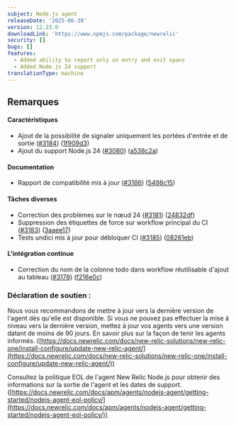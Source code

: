 ```yaml
---
subject: Node.js agent
releaseDate: '2025-06-30'
version: 12.23.0
downloadLink: 'https://www.npmjs.com/package/newrelic'
security: []
bugs: []
features:
  - Added ability to report only on entry and exit spans
  - Added Node.js 24 support
translationType: machine
---
```


## Remarques

#### Caractéristiques

* Ajout de la possibilité de signaler uniquement les portées d&apos;entrée et de sortie ([#3184](https://github.com/newrelic/node-newrelic/pull/3184)) ([1f909d3](https://github.com/newrelic/node-newrelic/commit/1f909d389f790733c8787a9db8b0ee71c26bb5ed))
* Ajout du support Node.js 24 ([#3080](https://github.com/newrelic/node-newrelic/pull/3080)) ([a538c2a](https://github.com/newrelic/node-newrelic/commit/a538c2a5e23b96be40fa3c014e60b912f695423e))

#### Documentation

* Rapport de compatibilité mis à jour ([#3186](https://github.com/newrelic/node-newrelic/pull/3186)) ([5498c15](https://github.com/newrelic/node-newrelic/commit/5498c15bb6cf3329fe50595da46ab4f2b1385170))

#### Tâches diverses

* Correction des problèmes sur le nœud 24 ([#3181](https://github.com/newrelic/node-newrelic/pull/3181)) ([24832df](https://github.com/newrelic/node-newrelic/commit/24832df2984df960a4e44375525a8127a00a637c))
* Suppression des étiquettes de force sur workflow principal du CI ([#3183](https://github.com/newrelic/node-newrelic/pull/3183)) ([3aaee17](https://github.com/newrelic/node-newrelic/commit/3aaee17586f817ae1a2ab0573570a740bd6397ef))
* Tests undici mis à jour pour débloquer CI ([#3185](https://github.com/newrelic/node-newrelic/pull/3185)) ([08261eb](https://github.com/newrelic/node-newrelic/commit/08261ebcdbafdb625a451f4ccec9b0cba7641cc2))

#### L&apos;intégration continue

* Correction du nom de la colonne todo dans workflow réutilisable d&apos;ajout au tableau ([#3178](https://github.com/newrelic/node-newrelic/pull/3178)) ([f216e0c](https://github.com/newrelic/node-newrelic/commit/f216e0c48adf0291bfa38b3edbb04c9dcc96f92c))

### Déclaration de soutien :

Nous vous recommandons de mettre à jour vers la dernière version de l&apos;agent dès qu&apos;elle est disponible. Si vous ne pouvez pas effectuer la mise à niveau vers la dernière version, mettez à jour vos agents vers une version datant de moins de 90 jours. En savoir plus sur la façon de tenir les agents informés. ([https://docs.newrelic.com/docs/new-relic-solutions/new-relic-one/install-configure/update-new-relic-agent/](https://docs.newrelic.com/docs/new-relic-solutions/new-relic-one/install-configure/update-new-relic-agent/))

Consultez la politique EOL de l&apos;agent New Relic Node.js pour obtenir des informations sur la sortie de l&apos;agent et les dates de support. ([https://docs.newrelic.com/docs/apm/agents/nodejs-agent/getting-started/nodejs-agent-eol-policy/](https://docs.newrelic.com/docs/apm/agents/nodejs-agent/getting-started/nodejs-agent-eol-policy/))